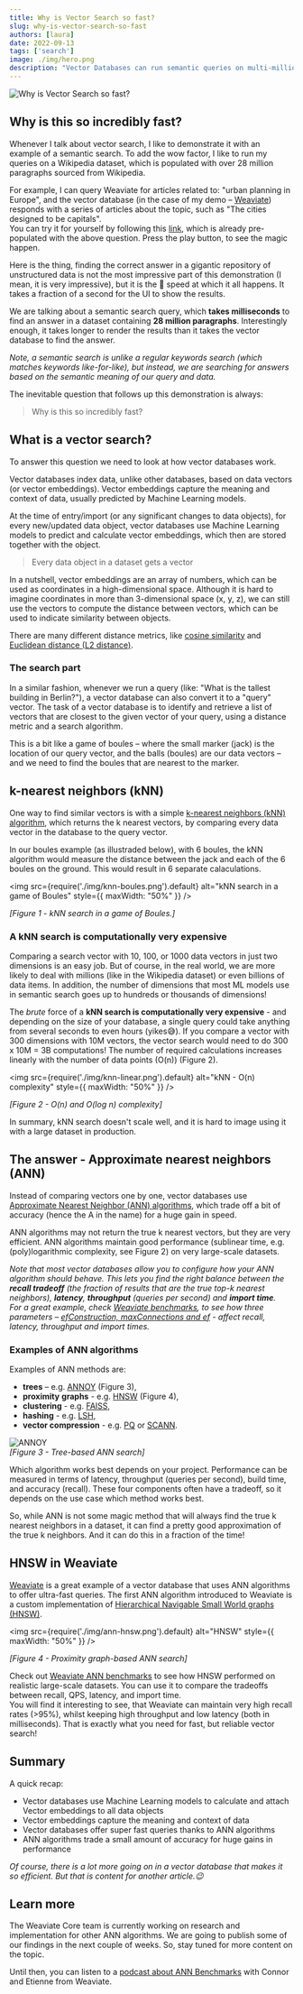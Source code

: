 ```yaml
---
title: Why is Vector Search so fast?
slug: why-is-vector-search-so-fast
authors: [laura]
date: 2022-09-13
tags: ['search']
image: ./img/hero.png
description: "Vector Databases can run semantic queries on multi-million datasets in milliseconds. How is that possible?"
---
```

![Why is Vector Search so fast?](./img/hero.png)

<!-- truncate -->

## Why is this so incredibly fast?

Whenever I talk about vector search, I like to demonstrate it with an example of a semantic search. To add the wow factor, I like to run my queries on a Wikipedia dataset, which is populated with over 28 million paragraphs sourced from Wikipedia.

For example, I can query Weaviate for articles related to: "urban planning in Europe", and the vector database (in the case of my demo – [Weaviate](/developers/weaviate/)) responds with a series of articles about the topic, such as "The cities designed to be capitals".<br/>
You can try it for yourself by following this [link](https://link.weaviate.io/3LiVxqp), which is already pre-populated with the above question. Press the play button, to see the magic happen.

Here is the thing, finding the correct answer in a gigantic repository of unstructured data is not the most impressive part of this demonstration (I mean, it is very impressive), but it is the 🚀 speed at which it all happens. It takes a fraction of a second for the UI to show the results.

We are talking about a semantic search query, which **takes milliseconds** to find an answer in a dataset containing **28 million paragraphs**. Interestingly enough, it takes longer to render the results than it takes the vector database to find the answer.

*Note, a semantic search is unlike a regular keywords search (which matches keywords like-for-like), but instead, we are searching for answers based on the semantic meaning of our query and data.*

The inevitable question that follows up this demonstration is always:

> Why is this so incredibly fast?

## What is a vector search?
To answer this question we need to look at how vector databases work.

Vector databases index data, unlike other databases, based on data vectors (or vector embeddings). Vector embeddings capture the meaning and context of data, usually predicted by Machine Learning models.

At the time of entry/import (or any significant changes to data objects), for every new/updated data object, vector databases use Machine Learning models to predict and calculate vector embeddings, which then are stored together with the object.

> Every data object in a dataset gets a vector

In a nutshell, vector embeddings are an array of numbers, which can be used as coordinates in a high-dimensional space. Although it is hard to imagine coordinates in more than 3-dimensional space (x, y, z), we can still use the vectors to compute the distance between vectors, which can be used to indicate similarity between objects. <br/>

There are many different distance metrics, like [cosine similarity](https://en.wikipedia.org/wiki/Cosine_similarity) and [Euclidean distance (L2 distance)](https://en.wikipedia.org/wiki/Euclidean_distance).

### The search part
In a similar fashion, whenever we run a query (like: "What is the tallest building in Berlin?"), a vector database can also convert it to a "query" vector. The task of a vector database is to identify and retrieve a list of vectors that are closest to the given vector of your query, using a distance metric and a search algorithm.

This is a bit like a game of boules – where the small marker (jack) is the location of our query vector, and the balls (boules) are our data vectors – and we need to find the boules that are nearest to the marker.

## k-nearest neighbors (kNN)
One way to find similar vectors is with a simple [k-nearest neighbors (kNN) algorithm](https://en.wikipedia.org/wiki/K-nearest_neighbors_algorithm), which returns the k nearest vectors, by comparing every data vector in the database to the query vector.

In our boules example (as illustraded below), with 6 boules, the kNN algorithm would measure the distance between the jack and each of the 6 boules on the ground. This would result in 6 separate calaculations.

<img
  src={require('./img/knn-boules.png').default}
  alt="kNN search in a game of Boules"
  style={{ maxWidth: "50%" }}
/>

*[Figure 1 - kNN search in a game of Boules.]*

### A kNN search is computationally very expensive
Comparing a search vector with 10, 100, or 1000 data vectors in just two dimensions is an easy job. But of course, in the real world, we are more likely to deal with millions (like in the Wikipedia dataset) or even billions of data items. In addition, the number of dimensions that most ML models use in semantic search goes up to hundreds or thousands of dimensions!

The *brute* force of a **kNN search is computationally very expensive** - and depending on the size of your database, a single query could take anything from several seconds to even hours (yikes😅). If you compare a vector with 300 dimensions with 10M vectors, the vector search would need to do 300 x 10M = 3B computations! The number of required calculations increases linearly with the number of data points (O(n)) (Figure 2).

<img
  src={require('./img/knn-linear.png').default}
  alt="kNN - O(n) complexity"
  style={{ maxWidth: "50%" }}
/>

*[Figure 2 - O(n) and O(log n) complexity]*

In summary, kNN search doesn't scale well, and it is hard to image using it with a large dataset in production.

## The answer - Approximate nearest neighbors (ANN)
Instead of comparing vectors one by one, vector databases use [Approximate Nearest Neighbor (ANN) algorithms](https://en.wikipedia.org/wiki/Nearest_neighbor_search#Approximation_methods), which trade off a bit of accuracy (hence the A in the name) for a huge gain in speed.

ANN algorithms may not return the true k nearest vectors, but they are very efficient. ANN algorithms maintain good performance (sublinear time, e.g. (poly)logarithmic complexity, see Figure 2) on very large-scale datasets.

*Note that most vector databases allow you to configure how your ANN algorithm should behave. This lets you find the right balance between the **recall tradeoff** (the fraction of results that are the true top-k nearest neighbors), **latency**, **throughput** (queries per second) and **import time**.*<br/>
*For a great example, check [Weaviate benchmarks](/developers/weaviate/benchmarks/ann#sift1m-1m-128d-vectors-l2-distance), to see how three parameters – [efConstruction, maxConnections and ef](/developers/weaviate/benchmarks/ann#what-is-being-measured) - affect recall, latency, throughput and import times.*

### Examples of ANN algorithms
Examples of ANN methods are:
* **trees** – e.g. [ANNOY](https://github.com/spotify/annoy) (Figure 3),
* **proximity** **graphs** - e.g. [HNSW](https://arxiv.org/abs/1603.09320) (Figure 4),
* **clustering** - e.g. [FAISS](https://github.com/facebookresearch/faiss),
* **hashing** - e.g. [LSH](https://en.wikipedia.org/wiki/Locality-sensitive_hashing),
* **vector compression** - e.g. [PQ](https://ieeexplore.ieee.org/document/5432202) or [SCANN](https://ai.googleblog.com/2020/07/announcing-scann-efficient-vector.html).

![ANNOY](./img/ann-annoy.png)<br/>
*[Figure 3 - Tree-based ANN search]*

Which algorithm works best depends on your project. Performance can be measured in terms of latency, throughput (queries per second), build time, and accuracy (recall). These four components often have a tradeoff, so it depends on the use case which method works best.

So, while ANN is not some magic method that will always find the true k nearest neighbors in a dataset, it can find a pretty good approximation of the true k neighbors. And it can do this in a fraction of the time!

## HNSW in Weaviate
[Weaviate](/developers/weaviate/) is a great example of a vector database that uses ANN algorithms to offer ultra-fast queries. The first ANN algorithm introduced to Weaviate is a custom implementation of [Hierarchical Navigable Small World graphs (HNSW)](/developers/weaviate/concepts/indexing/hnsw-indexes).

<img
  src={require('./img/ann-hnsw.png').default}
  alt="HNSW"
  style={{ maxWidth: "50%" }}
/>

*[Figure 4 - Proximity graph-based ANN search]*

Check out [Weaviate ANN benchmarks](/developers/weaviate/benchmarks/ann) to see how HNSW performed on realistic large-scale datasets. You can use it to compare the tradeoffs between recall, QPS, latency, and import time.<br/>
You will find it interesting to see, that Weaviate can maintain very high recall rates (>95%), whilst keeping high throughput and low latency (both in milliseconds). That is exactly what you need for fast, but reliable vector search!

## Summary
A quick recap:
* Vector databases use Machine Learning models to calculate and attach Vector embeddings to all data objects
* Vector embeddings capture the meaning and context of data
* Vector databases offer super fast queries thanks to ANN algorithms
* ANN algorithms trade a small amount of accuracy for huge gains in performance

*Of course, there is a lot more going on in a vector database that makes it so efficient. But that is content for another article.😉*

## Learn more
The Weaviate Core team is currently working on research and implementation for other ANN algorithms. We are going to publish some of our findings in the next couple of weeks. So, stay tuned for more content on the topic.

Until then, you can listen to a [podcast about ANN Benchmarks](https://youtu.be/kG3ji89AFyQ) with Connor and Etienne from Weaviate.


<WhatsNext />

